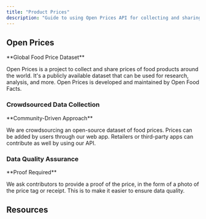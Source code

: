 ```yaml
---
title: "Product Prices"
description: "Guide to using Open Prices API for collecting and sharing food product prices with crowdsourced data and proof verification"
---
```



## Open Prices

<Callout>
**Global Food Price Dataset**

Open Prices is a project to collect and share prices of food products around the world. It's a publicly available dataset that can be used for research, analysis, and more. Open Prices is developed and maintained by Open Food Facts.
</Callout>

### Crowdsourced Data Collection

<Callout type="info">
**Community-Driven Approach**

We are crowdsourcing an open-source dataset of food prices. Prices can be added by users through our web app. Retailers or third-party apps can contribute as well by using our API.
</Callout>

### Data Quality Assurance

<Callout type="warn">
**Proof Required**

We ask contributors to provide a proof of the price, in the form of a photo of the price tag or receipt. This is to make it easier to ensure data quality.
</Callout>

## Resources

<Cards>
<Card title="Open Prices FAQ" href="https://prices.openfoodfacts.org/" description="Complete FAQ and information about the Open Prices project" />
<Card title="API Documentation" href="/docs/Open-prices/api" description="Full API reference for integrating with Open Prices" />
</Cards>
